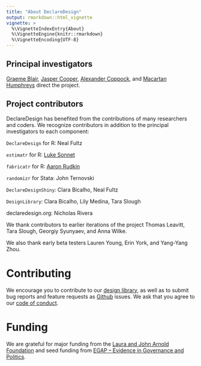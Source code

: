 ```yaml
---
title: "About DeclareDesign"
output: rmarkdown::html_vignette
vignette: >
  %\VignetteIndexEntry{About}
  %\VignetteEngine{knitr::rmarkdown}
  %\VignetteEncoding{UTF-8}
---
```


## Principal investigators

[Graeme Blair](https://graemeblair.com), [Jasper Cooper](http://jasper-cooper.com), [Alexander Coppock](http://alexandercoppock.com), and [Macartan Humphreys](http://macartan.nyc) direct the project.

## Project contributors 

DeclareDesign has benefited from the contributions of many researchers and coders. We recognize contributors in addition to the principal investigators to each component:

`DeclareDesign` for R: Neal Fultz

`estimatr` for R: [Luke Sonnet](http://lukesonnet.com)

`fabricatr` for R: [Aaron Rudkin](http://rudkin.ca)

`randomizr` for Stata: John Ternovski

`DeclareDesignShiny`: Clara Bicalho, Neal Fultz

`DesignLibrary`: Clara Bicalho, Lily Medina, Tara Slough

declaredesign.org: Nicholas Rivera

We thank contributors to earlier iterations of the project Thomas Leavitt, Tara Slough, Georgiy Syunyaev, and Anna Wilke.

We also thank early beta testers Lauren Young, Erin York, and Yang-Yang Zhou.

# Contributing

We  encourage you to contribute to our [design library](/library/), 
as well as to submit bug reports and feature requests as [Github](https://github.com/DeclareDesign) issues. 
We ask that you agree to our [code of conduct](/conduct/).

# Funding

We are grateful for major funding from the [Laura and John Arnold Foundation](http://www.arnoldfoundation.org/)
and seed funding from [EGAP -- Evidence in Governance and Politics](http://egap.org).

